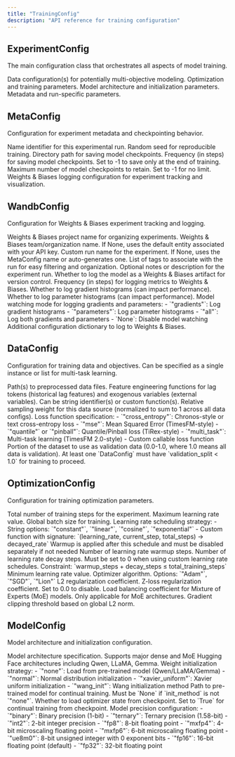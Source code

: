 ```yaml
---
title: "TrainingConfig"
description: "API reference for training configuration"
---
```


## ExperimentConfig

The main configuration class that orchestrates all aspects of model training.

<ParamField path="data_configs" type="DataConfig | List[DataConfig]" required>
  Data configuration(s) for potentially multi-objective modeling.
</ParamField>

<ParamField path="optimization_config" type="OptimizationConfig" required>
  Optimization and training parameters.
</ParamField>

<ParamField path="model_config" type="ModelConfig" required>
  Model architecture and initialization parameters.
</ParamField>

<ParamField path="meta_config" type="MetaConfig" default="Uses MetaConfig defaults">
  Metadata and run-specific parameters.
</ParamField>

## MetaConfig

Configuration for experiment metadata and checkpointing behavior.

<ParamField path="name" type="str" default="trial-run">
  Name identifier for this experimental run.
</ParamField>

<ParamField path="seed" type="int" default="42">
  Random seed for reproducible training.
</ParamField>

<ParamField path="save_path" type="str" default="current working directory / run_name">
  Directory path for saving model checkpoints.
</ParamField>

<ParamField path="model_save_frequency" type="int" default="-1">
  Frequency (in steps) for saving model checkpoints. Set to -1 to save only at the end of training.
</ParamField>

<ParamField path="max_checkpoints" type="int" default="-1">
  Maximum number of model checkpoints to retain. Set to -1 for no limit.
</ParamField>

<ParamField path="wandb_config" type="WandbConfig | None" default="None">
  Weights & Biases logging configuration for experiment tracking and visualization.
</ParamField>

## WandbConfig

Configuration for Weights & Biases experiment tracking and logging.

<ParamField path="project" type="str" required>
  Weights & Biases project name for organizing experiments.
</ParamField>

<ParamField path="entity" type="str | None" default="None">
  Weights & Biases team/organization name. If None, uses the default entity associated with your API key.
</ParamField>

<ParamField path="run_name" type="str | None" default="None">
  Custom run name for the experiment. If None, uses the MetaConfig name or auto-generates one.
</ParamField>

<ParamField path="tags" type="List[str] | None" default="None">
  List of tags to associate with the run for easy filtering and organization.
</ParamField>

<ParamField path="notes" type="str | None" default="None">
  Optional notes or description for the experiment run.
</ParamField>

<ParamField path="log_model" type="bool" default="False">
  Whether to log the model as a Weights & Biases artifact for version control.
</ParamField>

<ParamField path="log_frequency" type="int" default="100">
  Frequency (in steps) for logging metrics to Weights & Biases.
</ParamField>

<ParamField path="log_gradients" type="bool" default="False">
  Whether to log gradient histograms (can impact performance).
</ParamField>

<ParamField path="log_parameters" type="bool" default="False">
  Whether to log parameter histograms (can impact performance).
</ParamField>

<ParamField path="watch_model" type="str | None" default="None">
  Model watching mode for logging gradients and parameters:
  - `"gradients"`: Log gradient histograms
  - `"parameters"`: Log parameter histograms
  - `"all"`: Log both gradients and parameters
  - `None`: Disable model watching
</ParamField>

<ParamField path="config" type="dict | None" default="None">
  Additional configuration dictionary to log to Weights & Biases.
</ParamField>

## DataConfig

Configuration for training data and objectives. Can be specified as a single instance or list for multi-task learning.

<ParamField path="data_paths" type="str | List[str]" required>
  Path(s) to preprocessed data files.
</ParamField>

<ParamField path="features" type="str | List[str] | callable | List[callable] | None" default="None">
  Feature engineering functions for lag tokens (historical lag features) and exogenous variables (external variables). Can be string identifier(s) or custom function(s).
</ParamField>

<ParamField path="sampling_weight" type="float | None" default="Equal weight among all data configs">
  Relative sampling weight for this data source (normalized to sum to 1 across all data configs).
</ParamField>

<ParamField path="training_objective" type="str | callable" default="cross_entropy">
  Loss function specification:
  - `"cross_entropy"`: Chronos-style or text cross-entropy loss
  - `"mse"`: Mean Squared Error (TimesFM-style)
  - `"quantile"` or `"pinball"`: Quantile/Pinball loss (TiRex-style)
  - `"multi_task"`: Multi-task learning (TimesFM 2.0-style)
  - Custom callable loss function
</ParamField>

<ParamField path="validation_split" type="float" default="0.1">
  Portion of the dataset to use as validation data (0.0-1.0, where 1.0 means all data is validation).
</ParamField>

<Warning>
  At least one `DataConfig` must have `validation_split < 1.0` for training to proceed.
</Warning>

## OptimizationConfig

Configuration for training optimization parameters.

<ParamField path="total_training_steps" type="int" required>
  Total number of training steps for the experiment.
</ParamField>

<ParamField path="max_learning_rate" type="float" required>
  Maximum learning rate value.
</ParamField>

<ParamField path="global_batch_size" type="int" required>
  Global batch size for training.
</ParamField>

<ParamField path="learning_rate_schedule" type="str | callable" default="constant">
  Learning rate scheduling strategy:
  - String options: `"constant"`, `"linear"`, `"cosine"`, `"exponential"`
  - Custom function with signature: `(learning_rate, current_step, total_steps) → decayed_rate`
  
  <Note>
    Warmup is applied after this schedule and must be disabled separately if not needed
  </Note>
</ParamField>

<ParamField path="warmup_steps" type="int" default="0">
  Number of learning rate warmup steps.
</ParamField>

<ParamField path="decay_steps" type="int" default="0">
  Number of learning rate decay steps. Must be set to 0 when using custom learning rate schedules.
  
  <Warning>
    Constraint: `warmup_steps + decay_steps ≤ total_training_steps`
  </Warning>
</ParamField>

<ParamField path="min_learning_rate" type="float | None" default="max_learning_rate / 10">
  Minimum learning rate value.
</ParamField>

<ParamField path="optimizer_type" type="str" default="Adam">
  Optimizer algorithm. Options: `"Adam"`, `"SGD"`, `"Lion"`
</ParamField>

<ParamField path="weight_decay" type="float" default="0.01">
  L2 regularization coefficient.
</ParamField>

<ParamField path="z_loss" type="float" default="0.0">
  Z-loss regularization coefficient. Set to 0.0 to disable.
</ParamField>

<ParamField path="load_balancing" type="float | None" default="None">
  Load balancing coefficient for Mixture of Experts (MoE) models. Only applicable for MoE architectures.
</ParamField>

<ParamField path="clip_grad" type="float" default="1.0">
  Gradient clipping threshold based on global L2 norm.
</ParamField>

## ModelConfig

Model architecture and initialization configuration.

<ParamField path="architecture" type="str" required>
  Model architecture specification. Supports major dense and MoE Hugging Face architectures including Qwen, LLaMA, Gemma.
</ParamField>

<ParamField path="init_method" type="str" default="normal">
  Weight initialization strategy:
  - `"none"`: Load from pre-trained model (Qwen/LLaMA/Gemma)
  - `"normal"`: Normal distribution initialization
  - `"xavier_uniform"`: Xavier uniform initialization
  - `"wang_init"`: Wang initialization method
</ParamField>

<ParamField path="model_path" type="str | None" default="None">
  Path to pre-trained model for continual training. Must be `None` if `init_method` is not `"none"`.
</ParamField>

<ParamField path="load_optimizer" type="bool | None" default="None">
  Whether to load optimizer state from checkpoint. Set to `True` for continual training from checkpoint.
</ParamField>

<ParamField path="precision" type="str" default="fp16">
  Model precision configuration:
  - `"binary"`: Binary precision (1-bit)
  - `"ternary"`: Ternary precision (1.58-bit)
  - `"int2"`: 2-bit integer precision
  - `"fp8"`: 8-bit floating point
  - `"mxfp4"`: 4-bit microscaling floating point
  - `"mxfp6"`: 6-bit microscaling floating point
  - `"ue8m0"`: 8-bit unsigned integer with 0 exponent bits
  - `"fp16"`: 16-bit floating point (default)
  - `"fp32"`: 32-bit floating point
</ParamField>
